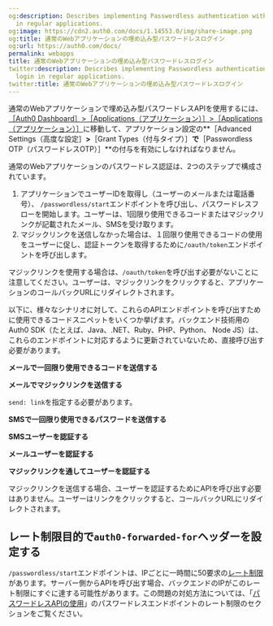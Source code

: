 ```yaml
---
og:description: Describes implementing Passwordless authentication with embedded login
  in regular applications.
og:image: https://cdn2.auth0.com/docs/1.14553.0/img/share-image.png
og:title: 通常のWebアプリケーションの埋め込み型パスワードレスログイン
og:url: https://auth0.com/docs/
permalink: webapps
title: 通常のWebアプリケーションの埋め込み型パスワードレスログイン
twitter:description: Describes implementing Passwordless authentication with embedded
  login in regular applications.
twitter:title: 通常のWebアプリケーションの埋め込み型パスワードレスログイン
---
```


通常のWebアプリケーションで埋め込み型パスワードレスAPIを使用するには、[［Auth0 Dashboard］>［Applications（アプリケーション）］>［Applications（アプリケーション）］](%24%7Bmanage_url%7D/#/applications)に移動して、アプリケーション設定の**［Advanced Settings（高度な設定］**>**［Grant Types（付与タイプ）］**で**［Passwordless OTP（パスワードレスOTP）］**の付与を有効にしなければなりません。

通常のWebアプリケーションのパスワードレス認証は、2つのステップで構成されています。

1. アプリケーションでユーザーIDを取得し（ユーザーのメールまたは電話番号）、 `/passwordless/start`エンドポイントを呼び出し、パスワードレスフローを開始します。ユーザーは、1回限り使用できるコードまたはマジックリンクが記載されたメール、SMSを受け取ります。
2. マジックリンクを送信しなかった場合は、１回限り使用できるコードの使用をユーザーに促し、認証トークンを取得するために`/oauth/token`エンドポイントを呼び出します。

マジックリンクを使用する場合は、`/oauth/token`を呼び出す必要がないことに注意してください。ユーザーは、マジックリンクをクリックすると、アプリケーションのコールバックURLにリダイレクトされます。

以下に、様々なシナリオに対して、これらのAPIエンドポイントを呼び出すために使用できるコードスニペットをいくつか挙げます。バックエンド技術用のAuth0 SDK（たとえば、Java、.NET、Ruby、PHP、Python、 Node JS）は、これらのエンドポイントに対応するように更新されていないため、直接呼び出す必要があります。

**メールで一回限り使用できるコードを送信する**



**メールでマジックリンクを送信する**

`send: link`を指定する必要があります。



**SMSで一回限り使用できるパスワードを送信する**



**SMSユーザーを認証する**



**メールユーザーを認証する**



**マジックリンクを通してユーザーを認証する**

マジックリンクを送信する場合、ユーザーを認証するためにAPIを呼び出す必要はありません。ユーザーはリンクをクリックすると、コールバックURLにリダイレクトされます。

## レート制限目的で`auth0-forwarded-for`ヘッダーを設定する

`/passwordless/start`エンドポイントは、IPごとに一時間に50要求の[レート制限](/support/policies/rate-limit-policy)があります。サーバー側からAPIを呼び出す場合、バックエンドのIPがこのレート制限にすぐに達する可能性があります。この問題の対処方法については、「[パスワードレスAPIの使用](/relevant-api-endpoints)」のパスワードレスエンドポイントのレート制限のセクションをご覧ください。